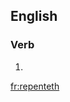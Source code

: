 ==English==

===Verb===
{{head|en|verb form}}

# {{en-archaic third-person singular of|repent}}


[[fr:repenteth]]